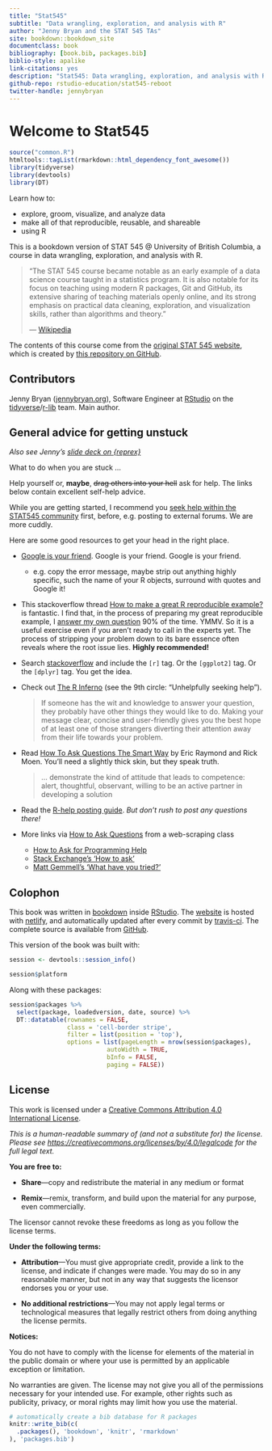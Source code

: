 ```yaml
--- 
title: "Stat545"
subtitle: "Data wrangling, exploration, and analysis with R"
author: "Jenny Bryan and the STAT 545 TAs"
site: bookdown::bookdown_site
documentclass: book
bibliography: [book.bib, packages.bib]
biblio-style: apalike
link-citations: yes
description: "Stat545: Data wrangling, exploration, and analysis with R."
github-repo: rstudio-education/stat545-reboot
twitter-handle: jennybryan
---
```


# Welcome to Stat545 {-}

```r
source("common.R")
htmltools::tagList(rmarkdown::html_dependency_font_awesome())
library(tidyverse)
library(devtools)
library(DT)
```

Learn how to:

* explore, groom, visualize, and analyze data
* make all of that reproducible, reusable, and shareable
* using R

This is a bookdown version of STAT 545 @ University of British Columbia, a course in data wrangling, exploration, and analysis with R. 

> "The STAT 545 course became notable as an early example of a data science course taught in a statistics program. It is also notable for its focus on teaching using modern R packages, Git and GitHub, its extensive sharing of teaching materials openly online, and its strong emphasis on practical data cleaning, exploration, and visualization skills, rather than algorithms and theory." 
>  
> --- [Wikipedia](https://en.wikipedia.org/wiki/Jenny_Bryan)


The contents of this course come from the [original STAT 545 website](http://stat545.com), which is created by [this repository on GitHub](https://github.com/STAT545-UBC/STAT545-UBC.github.io). 

## Contributors {-}

Jenny Bryan ([jennybryan.org](https://jennybryan.org)), Software Engineer at [RStudio](https://www.rstudio.com/) on the [tidyverse](https://www.tidyverse.org/)/[r-lib](https://github.com/r-lib/) team. Main author.

<!--TODO: Add STAT 545 TA Alum-->

## General advice for getting unstuck {-#unstuck}

*Also see Jenny's [slide deck on {reprex}](https://speakerdeck.com/jennybc/reprex-reproducible-examples-with-r)*

What to do when you are stuck ...

Help yourself or, __maybe__, ~~drag others into your hell~~ ask for help. The links below contain excellent self-help advice.

<!--TODO: Update STAT545 community link / replace with an alternative resource-->

While you are getting started, I recommend you [seek help within the STAT545 community](http://stat545.com/index.html) first, before, e.g. posting to external forums. We are more cuddly.

Here are some good resources to get your head in the right place.

* [Google is your friend](http://xkcd.com/627/). Google is your friend. Google is your friend.

  - e.g. copy the error message, maybe strip out anything highly specific, such the name of your R objects, surround with quotes and Google it!    
    
* This stackoverflow thread [How to make a great R reproducible example?](http://stackoverflow.com/questions/5963269/how-to-make-a-great-r-reproducible-example/5963610#5963610) is fantastic. I find that, in the process of preparing my great reproducible example, I [answer my own question](http://htmlpreview.github.io/?https://gist.githubusercontent.com/jennybc/58466fd018823302f398/raw/4c7059558e1525b482f1ee794a5828ca8999bf98/2014-07-25_wrapper-graphics-dev-open-close.html) 90% of the time. YMMV. So it is a useful exercise even if you aren't ready to call in the experts yet. The process of stripping your problem down to its bare essence often reveals where the root issue lies. __Highly recommended!__

* Search [stackoverflow](http://stackoverflow.com) and include the `[r]` tag. Or the `[ggplot2]` tag. Or the `[dplyr]` tag. You get the idea.

* Check out [The R Inferno](http://www.burns-stat.com/documents/books/the-r-inferno/) (see the 9th circle: "Unhelpfully seeking help").

  > If someone has the wit and knowledge to answer your question, they probably have other things they would like to do. Making your message clear, concise and user-friendly gives you the best hope of at least one of those strangers diverting their attention away from their life towards your problem.
  
* Read [How To Ask Questions The Smart Way](http://www.catb.org/~esr/faqs/smart-questions.html) by Eric Raymond and Rick Moen. You'll need a slightly thick skin, but they speak truth.
  
  > ... demonstrate the kind of attitude that leads to competence: alert, thoughtful, observant, willing to be an active partner in developing a solution
  
* Read the [R-help posting guide](http://www.r-project.org/posting-guide.html). *But don't rush to post any questions there!*

* More links via [How to Ask Questions](https://github.com/ireapps/first-web-scraper/blob/cb622d99305b872ebcb7bbc01fa7a97ba1cd8a4a/notes/how-to-ask-questions.md) from a web-scraping class

  - [How to Ask for Programming Help](http://codingkilledthecat.wordpress.com/2012/06/26/how-to-ask-for-programming-help/)
  - [Stack Exchange's 'How to ask'](https://codereview.stackexchange.com/help/how-to-ask)
  - [Matt Gemmell's 'What have you tried?'](http://mattgemmell.com/what-have-you-tried/)

## Colophon {-}

<!--TODO: Update website and github links when finalized-->

This book was written in [bookdown](http://bookdown.org/) inside [RStudio](http://www.rstudio.com/ide/). The [website](https://gracious-allen-b2d17f.netlify.com) is hosted with [netlify](https://www.netlify.com), and automatically updated after every commit by [travis-ci](https://travis-ci.org). The complete source is available from [GitHub](https://github.com/rstudio-education/stat545-reboot).


This version of the book was built with:

```r
session <- devtools::session_info()

session$platform
```

Along with these packages:

```r
session$packages %>% 
  select(package, loadedversion, date, source) %>% 
  DT::datatable(rownames = FALSE,
                class = 'cell-border stripe',
                filter = list(position = 'top'),
                options = list(pageLength = nrow(session$packages), 
                           autoWidth = TRUE,
                           bInfo = FALSE,
                           paging = FALSE))
```

## License {-}

This work is licensed under a [Creative Commons Attribution 4.0 International License](http://creativecommons.org/licenses/by/4.0/).

<center>
<i class="fab fa-creative-commons fa-2x"></i><i class="fab fa-creative-commons-by fa-2x"></i>
</center>

*This is a human-readable summary of (and not a substitute for) the license.
Please see <https://creativecommons.org/licenses/by/4.0/legalcode> for the full legal text.*

**You are free to:**

- **Share**---copy and redistribute the material in any medium or
  format

- **Remix**---remix, transform, and build upon the material for any
  purpose, even commercially.

The licensor cannot revoke these freedoms as long as you follow the
license terms.

**Under the following terms:**

- **Attribution**---You must give appropriate credit, provide a link
  to the license, and indicate if changes were made. You may do so in
  any reasonable manner, but not in any way that suggests the licensor
  endorses you or your use.

- **No additional restrictions**---You may not apply legal terms or
  technological measures that legally restrict others from doing
  anything the license permits.

**Notices:**

You do not have to comply with the license for elements of the
material in the public domain or where your use is permitted by an
applicable exception or limitation.

No warranties are given. The license may not give you all of the
permissions necessary for your intended use. For example, other rights
such as publicity, privacy, or moral rights may limit how you use the
material.

```r
# automatically create a bib database for R packages
knitr::write_bib(c(
  .packages(), 'bookdown', 'knitr', 'rmarkdown'
), 'packages.bib')
```

